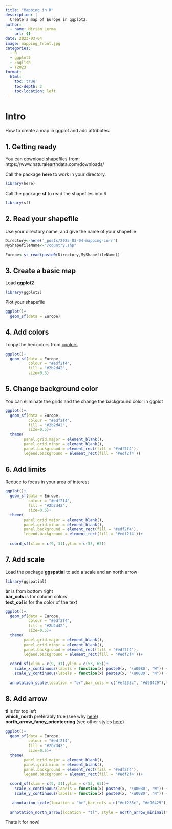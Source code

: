 ```yaml
---
title: "Mapping in R"
description: |
  Create a map of Europe in ggplot2.
author:
  - name: Miriam Lerma
    url: {}
date: 2023-03-04
image: mapping_front.jpg
categories:
  - R
  - ggplot2
  - English
  - Y2023
format:
  html:
    toc: true
    toc-depth: 2
    toc-location: left
---
```



# Intro

How to create a map in ggplot and add attributes.

## 1. Getting ready

You can download shapefiles from: https://www.naturalearthdata.com/downloads/

Call the package **here** to work in your directory.

```r
library(here)
```

Call the package **sf** to read the shapefiles into R

```r
library(sf)
```

## 2. Read your shapefile

Use your directory name, and give the name of your shapefile

```r
Directory<-here('_posts/2023-03-04-mapping-in-r')
MyShapefileName<-"/country.shp"
```

```r
Europe<-st_read(paste0(Directory,MyShapefileName))
```


## 3. Create a basic map

Load **ggplot2**

```r
library(ggplot2)
```

Plot your shapefile

```r
ggplot()+  
  geom_sf(data = Europe)
```

## 4. Add colors

I copy the hex colors from [coolors](www.coolors.co)

```r
ggplot()+  
  geom_sf(data = Europe, 
          colour = "#edf2f4", 
          fill = "#2b2d42",
          size=0.5)
```

## 5. Change background color

You can eliminate the grids and the change the background color in ggplot

```r
ggplot()+  
  geom_sf(data = Europe, 
          colour = "#edf2f4", 
          fill = "#2b2d42",
          size=0.5)+
  theme(
        panel.grid.major = element_blank(), 
        panel.grid.minor = element_blank(),
        panel.background = element_rect(fill = '#edf2f4'),
        legend.background = element_rect(fill = '#edf2f4'))
```


## 6. Add limits 

Reduce to focus in your area of interest

```r
ggplot()+  
  geom_sf(data = Europe, 
          colour = "#edf2f4", 
          fill = "#2b2d42",
          size=0.5)+
  theme(
        panel.grid.major = element_blank(), 
        panel.grid.minor = element_blank(),
        panel.background = element_rect(fill = '#edf2f4'),
        legend.background = element_rect(fill = '#edf2f4'))+
  
  coord_sf(xlim = c(9, 31),ylim = c(53, 65))
```


## 7. Add scale

Load the package **ggspatial** to add a scale and an north arrow

```r
library(ggspatial)
```

**br** is from bottom right  
**bar_cols** is for column colors  
**text_col** is for the color of the text  

```r
ggplot()+  
  geom_sf(data = Europe, 
          colour = "#edf2f4", 
          fill = "#2b2d42",
          size=0.5)+
  theme(
        panel.grid.major = element_blank(), 
        panel.grid.minor = element_blank(),
        panel.background = element_rect(fill = '#edf2f4'),
        legend.background = element_rect(fill = '#edf2f4'))+
  
  coord_sf(xlim = c(9, 31),ylim = c(53, 65))+
    scale_x_continuous(labels = function(x) paste0(x, '\u00B0', "W")) +
    scale_y_continuous(labels = function(x) paste0(x, '\u00B0', "N")) +
  
  annotation_scale(location = "br",bar_cols = c("#ef233c", "#d90429"),text_col = '#ef233c')
```

## 8. Add arrow

**tl** is for top left  
**which_north** preferably true (see why [here](https://github.com/paleolimbot/ggspatial/issues/15))  
**north_arrow_fancy_orienteering** (see other styles [here](https://github.com/paleolimbot/ggspatial/issues/15))  

```r
ggplot()+  
  geom_sf(data = Europe, 
          colour = "#edf2f4", 
          fill = "#2b2d42",
          size=0.5)+
  theme(
        panel.grid.major = element_blank(), 
        panel.grid.minor = element_blank(),
        panel.background = element_rect(fill = '#edf2f4'),
        legend.background = element_rect(fill = '#edf2f4'))+
  
  coord_sf(xlim = c(9, 31),ylim = c(53, 65))+
    scale_x_continuous(labels = function(x) paste0(x, '\u00B0', "W")) +
    scale_y_continuous(labels = function(x) paste0(x, '\u00B0', "N")) +
  
   annotation_scale(location = "br",bar_cols = c("#ef233c", "#d90429"),text_col = '#ef233c')+
  
  annotation_north_arrow(location = "tl", style = north_arrow_minimal(text_col = '#ffd60a',line_col = '#ffd60a',fill = '#ffd60a')) 
```

Thats it for now!


